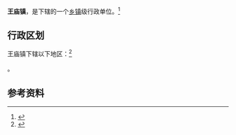 {{中国乡级行政区|37/14/26/104/000}}

'''王庙镇'''，是{{PRC admin/fullname|37/14/26/104/000|3}}下辖的一个[[乡镇|乡镇]]级行政单位。<ref>{{PRC admin/ref sgc|{{PRC admin/parent|37/14/26/104/000}}}}</ref>

== 行政区划 ==

王庙镇下辖以下地区：<ref>{{PRC admin/ref sgc|37/14/26/104/000}}</ref>

{{PRC admin/children|37/14/26/104/000}}。

== 参考资料 ==

{{reflist}}

{{行政区划小作品}}
{{PRC admin/navcat|37/14/26/104/000}}